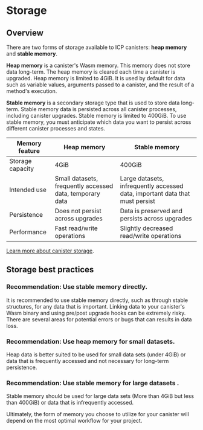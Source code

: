 # Storage 

## Overview 

There are two forms of storage available to ICP canisters: **heap memory** and **stable memory**. 

**Heap memory** is a canister's Wasm memory. This memory does not store data long-term. The heap memory is cleared each time a canister is upgraded. Heap memory is limited to 4GiB. It is used by default for data such as variable values, arguments passed to a canister, and the result of a method's execution.

**Stable memory** is a secondary storage type that is used to store data long-term. Stable memory data is persisted across all canister processes, including canister upgrades. Stable memory is limited to 400GiB. To use stable memory, you must anticipate which data you want to persist across different canister processes and states. 

| Memory feature | Heap memory | Stable memory |
|----------------|-------------|---------------|
|Storage capacity| 4GiB        | 400GiB        |
|Intended use    | Small datasets, frequently accessed data, temporary data | Large datasets, infrequently accessed data, important data that must persist |
|Persistence     | Does not persist across upgrades | Data is preserved and persists across upgrades |
|Performance     | Fast read/write operations | Slightly decreased read/write operations |

[Learn more about canister storage](/docs/current/developer-docs/production/storage).

## Storage best practices

### Recommendation: Use stable memory directly.

It is recommended to use stable memory directly, such as through stable structures, for any data that is important. Linking data to your canister's Wasm binary and using pre/post upgrade hooks can be extremely risky. There are several areas for potential errors or bugs that can results in data loss. 

### Recommendation: Use heap memory for small datasets.

Heap data is better suited to be used for small data sets (under 4GiB) or data that is frequently accessed and not necessary for long-term persistence. 

### Recommendation: Use stable memory for large datasets .

Stable memory should be used for large data sets (More than 4GiB but less than 400GiB) or data that is infrequently accessed. 

Ultimately, the form of memory you choose to utilize for your canister will depend on the most optimal workflow for your project.

